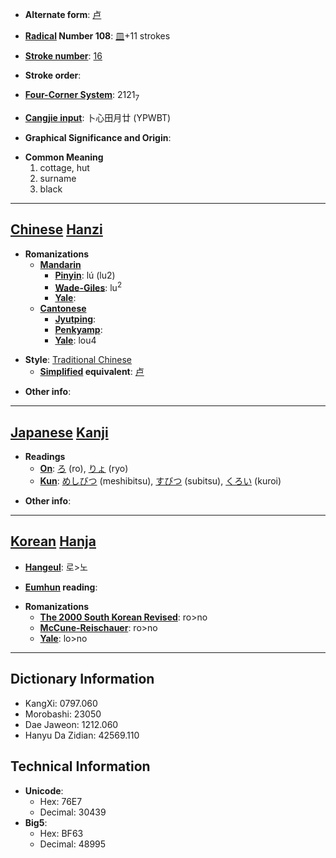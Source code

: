 * '''Alternate form''': [[卢]]

* '''[[Wiktionary:Chinese radical index| Radical]] Number 108''': [[Wiktionary:Chinese radical index 皿|皿]]+11 strokes

* '''[[Wiktionary:Chinese total strokes index|Stroke number]]''': [[Wiktionary:Chinese total strokes index 16|16]]

* '''Stroke order''': 

* '''[[Wiktionary:Chinese four corner index|Four-Corner System]]''': 2121<sub>7</sub>

* '''[[Wiktionary:Chinese Cangjie index|Cangjie input]]''': 卜心田月廿 (YPWBT)

* '''Graphical Significance and Origin''': 

* '''Common Meaning'''
*#cottage, hut
*# surname
*# black


----

== [[Chinese]] [[Hanzi]] ==

* '''Romanizations'''
** '''[[Mandarin]]'''
*** '''[[Pinyin]]''': lú (lu2)
*** '''[[Wade-Giles]]''': lu<sup>2</sup>
*** '''[[Yale]]''': 
** '''[[Cantonese]]'''
*** '''[[Jyutping]]''':
*** '''[[Penkyamp]]''': 
*** '''[[Yale]]''': lou4

* '''Style''': [[Traditional Chinese]] 
** '''[[Simplified Chinese|Simplified]] equivalent''': [[卢]]

* '''Other info''': 

----

== [[Japanese]] [[Kanji]] ==

* '''Readings'''
** '''[[On]]''': [[ろ]] (ro), [[りょ]] (ryo)
** '''[[Kun]]''': [[めしびつ]] (meshibitsu), [[すびつ]] (subitsu), [[くろい]] (kuroi)

* '''Other info''':  

----

== [[Korean]] [[Hanja]] ==

* '''[[Hangeul]]''': 로>노

* '''[[Eumhun]] reading''': 

* '''Romanizations'''
** '''[[The 2000 South Korean Revised Romanization|The 2000 South Korean Revised]]''': ro>no
** '''[[McCune-Reischauer]]''': ro>no
** '''[[Yale]]''': lo>no

----

== Dictionary Information ==

* KangXi: 0797.060
* Morobashi: 23050
* Dae Jaweon: 1212.060
* Hanyu Da Zidian: 42569.110

== Technical Information ==

* '''Unicode''':
** Hex: 76E7
** Decimal: 30439
* '''Big5''':
** Hex: BF63
** Decimal: 48995